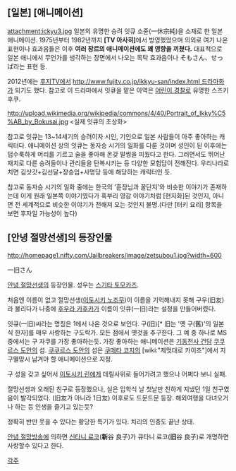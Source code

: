 == [일본] [애니메이션] ==

attachment:ickyu3.jpg
일본의 유명한 승려 잇큐 소쥰(一休宗純)을 소재로 한 일본 애니메이션. 1975년부터 1982년까지 '''[TV 아사히]'''에서 방영했었으며 의외로 여기 나온 표현이나 효과음들은 이후 '''여러 장르의 애니메이션에도 꽤 영향을 끼쳤다.''' 대표적으로 일본 애니에서 무언가를 생각하는 장면에서 나오는 목탁 효과음이나 そもさん、せっぱ라는 표현 등.

2012년에는 [[후지TV]]에서 [[http://www.fujitv.co.jp/ikkyu-san/index.html 드라마화]]가 되기도 했다. 참고로 이 드라마에서 잇큐을 맡은 아역은 [[어린이 경찰]]로 유명한 스즈키 후쿠.

http://upload.wikimedia.org/wikipedia/commons/4/40/Portrait_of_Ikky%C5%AB_by_Bokusai.jpg <실제 잇큐의 초상화>

참고로 잇큐는 13~14세기의 승려이자 시인, 기인으로 일본 사람들이 아주 좋아하는 캐릭터다. 애니메이션 상의 잇큐는 동자승 시기의 일화를 다룬 것이며 성인이 된 이후에는 덥수룩하게 머리를 기르고 술을 좋아해 온갖 말썽을 피웠다고 한다. 그러면서도 뛰어난 재치로 다른 승려들이나 관리들을 탄복시키는 등 다양한 모험담이 전해진다. 우리나라로 치면 김삿갓+김선달+장승업+사명당 등에 해당하는 캐릭터인 듯.

참고로 동자승 시기의 일화 중에는 한국의 '훈장님과 꿀단지'와 비슷한 이야기가 존재하는데 이게 원래 일본쪽 이야기였다가 혹부리 영감 이야기처럼 [현지화]된 것인지, 아니면 전 세계적으로 비슷한 이야기가 전해져 오는 것인지 불명.(다만 [터키 요리] 항목을 보면 후자일 가능성이 높다)
== [안녕 절망선생]의 등장인물 ==
http://homepage1.nifty.com/Jailbreakers/image/zetsubou1.jpg?width=600

一旧さん

[[안녕 절망선생]]의 등장인물. 성우는 [[스기타 토모카즈]].

처음엔 이름이 없고 절망선생([[이토시키 노조무]])이 이름을 기억해내지 못해 구우(旧友)라 불리다가 나중에 [[후우라 카후카]]가 이름이 잇큐(一旧)라는 설정을 만들어버렸다.

잇큐(一旧)씨라는 명칭은 1에서 나온 것으로 보인다.
구(旧)[* 旧는 '옛 구(舊)'의 일본식 한자]를 매우 사랑하는 구도락가. 모든 점에서 옛것을 추구한다. 그 예 중 하나로 MS 중에서는 구 자쿠를 가장 좋아하는듯. 가장 좋아하는 애니메이션은 [[기동전사 건담]] [[쿠쿠르스 도안]]의 섬. [[쿠쿠르스 도안]]의 섬은 [[쿠메타 코지]]의 [wiki:"제멋대로 카이조"]에서 지구멸망시 남겨야 할 애니메이션으로 지정.

구 성을 갖고 싶어서 [[이토시키 린]]에게 데릴사위로 들어가려고 했으나 어쩌다 보니 실패.

절망선생과 오래된 친구로 등장했으나, 실은 입학식 날 첫날만 친하게 지냈던 1일 친구였음이 발각되었다. (旧友가 아니라 1日友) 이후로도 드문드문 등장. 해외여행을 다녀오거나 하는 등 인생을 즐기고 있는듯?

정확히 반만 웃을 수 있다는 황당한 특기가 있다. 치리의 인증도 끝난 상태.

[[안녕 절망방송]]에 의하면 [[신타니 료코]]('''新'''谷 良子)가 큐타니 료코('''旧'''谷 良子)로 개명하면 사랑할수 있다고 한다.

[[각주]]
